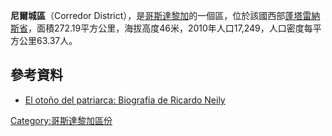 '''尼爾城區'''（Corredor District），是[[哥斯達黎加|哥斯達黎加]]的一個區，位於該國西部[[蓬塔雷納斯省|蓬塔雷納斯省]]，面積272.19平方公里，海拔高度46米，2010年人口17,249，人口密度每平方公里63.37人。

==參考資料==
*[http://wvw.nacion.com/dominical/2000/enero/16/dominical9.html El otoño del patriarca: Biografía de Ricardo Neily] {{Wayback|url=http://wvw.nacion.com/dominical/2000/enero/16/dominical9.html |date=20141204202655 }}

{{CostaRica-geo-stub}}
[[Category:哥斯達黎加區份|Category:哥斯達黎加區份]]